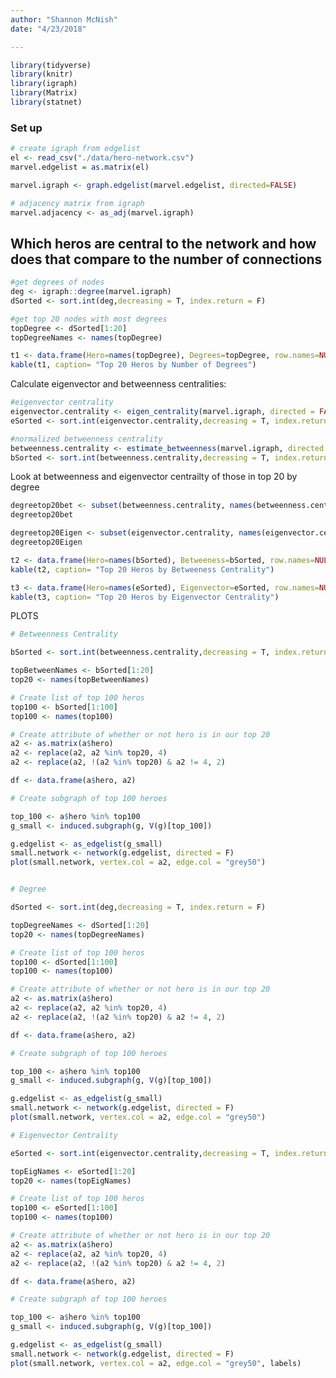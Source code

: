 ```yaml
---
author: "Shannon McNish"
date: "4/23/2018"

---
```

```r
library(tidyverse) 
library(knitr)
library(igraph)
library(Matrix)
library(statnet)
```

### Set up
```r
# create igraph from edgelist
el <- read_csv("./data/hero-network.csv")
marvel.edgelist = as.matrix(el)

marvel.igraph <- graph.edgelist(marvel.edgelist, directed=FALSE)

# adjacency matrix from igraph
marvel.adjacency <- as_adj(marvel.igraph)

```



## Which heros are central to the network and how does that compare to the number of connections

```r
#get degrees of nodes
deg <- igraph::degree(marvel.igraph)
dSorted <- sort.int(deg,decreasing = T, index.return = F)

#get top 20 nodes with most degrees
topDegree <- dSorted[1:20]
topDegreeNames <- names(topDegree)

t1 <- data.frame(Hero=names(topDegree), Degrees=topDegree, row.names=NULL)
kable(t1, caption= "Top 20 Heros by Number of Degrees")
```

Calculate eigenvector and betweenness centralities:
```r
#eigenvector centrality
eigenvector.centrality <- eigen_centrality(marvel.igraph, directed = FALSE)$vector
eSorted <- sort.int(eigenvector.centrality,decreasing = T, index.return = F)[1:20]

#normalized betweenness centrality
betweenness.centrality <- estimate_betweenness(marvel.igraph, directed = TRUE, cutoff = 10)
bSorted <- sort.int(betweenness.centrality,decreasing = T, index.return = F)[1:20]
```

Look at betweenness and eigenvector centrailty of those in top 20 by degree
```r

degreetop20bet <- subset(betweenness.centrality, names(betweenness.centrality) %in% topDegreeNames)
degreetop20bet

degreetop20Eigen <- subset(eigenvector.centrality, names(eigenvector.centrality) %in% topDegreeNames)
degreetop20Eigen 
```

```r
t2 <- data.frame(Hero=names(bSorted), Betweeness=bSorted, row.names=NULL)
kable(t2, caption= "Top 20 Heros by Betweeness Centrality")

```

```r
t3 <- data.frame(Hero=names(eSorted), Eigenvector=eSorted, row.names=NULL)
kable(t3, caption= "Top 20 Heros by Eigenvector Centrality")

```


PLOTS
```r
# Betweenness Centrality

bSorted <- sort.int(betweenness.centrality,decreasing = T, index.return = F)

topBetweenNames <- bSorted[1:20]
top20 <- names(topBetweenNames)

# Create list of top 100 heros
top100 <- bSorted[1:100]
top100 <- names(top100)

# Create attribute of whether or not hero is in our top 20
a2 <- as.matrix(a$hero)
a2 <- replace(a2, a2 %in% top20, 4)
a2 <- replace(a2, !(a2 %in% top20) & a2 != 4, 2)

df <- data.frame(a$hero, a2)

# Create subgraph of top 100 heroes

top_100 <- a$hero %in% top100
g_small <- induced.subgraph(g, V(g)[top_100])

g.edgelist <- as_edgelist(g_small)
small.network <- network(g.edgelist, directed = F)
plot(small.network, vertex.col = a2, edge.col = "grey50")



```



```r
# Degree

dSorted <- sort.int(deg,decreasing = T, index.return = F)

topDegreeNames <- dSorted[1:20]
top20 <- names(topDegreeNames)

# Create list of top 100 heros
top100 <- dSorted[1:100]
top100 <- names(top100)

# Create attribute of whether or not hero is in our top 20
a2 <- as.matrix(a$hero)
a2 <- replace(a2, a2 %in% top20, 4)
a2 <- replace(a2, !(a2 %in% top20) & a2 != 4, 2)

df <- data.frame(a$hero, a2)

# Create subgraph of top 100 heroes

top_100 <- a$hero %in% top100
g_small <- induced.subgraph(g, V(g)[top_100])

g.edgelist <- as_edgelist(g_small)
small.network <- network(g.edgelist, directed = F)
plot(small.network, vertex.col = a2, edge.col = "grey50")
```


```r
# Eigenvector Centrality

eSorted <- sort.int(eigenvector.centrality,decreasing = T, index.return = F)

topEigNames <- eSorted[1:20]
top20 <- names(topEigNames)

# Create list of top 100 heros
top100 <- eSorted[1:100]
top100 <- names(top100)

# Create attribute of whether or not hero is in our top 20
a2 <- as.matrix(a$hero)
a2 <- replace(a2, a2 %in% top20, 4)
a2 <- replace(a2, !(a2 %in% top20) & a2 != 4, 2)

df <- data.frame(a$hero, a2)

# Create subgraph of top 100 heroes

top_100 <- a$hero %in% top100
g_small <- induced.subgraph(g, V(g)[top_100])

g.edgelist <- as_edgelist(g_small)
small.network <- network(g.edgelist, directed = F)
plot(small.network, vertex.col = a2, edge.col = "grey50", labels)


```
